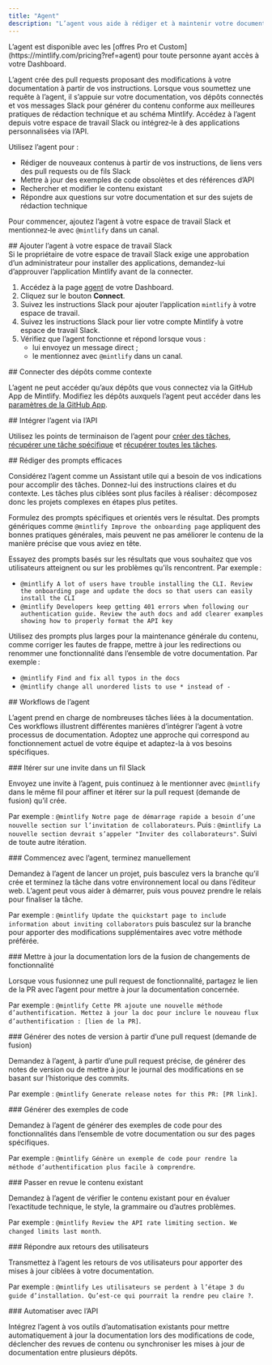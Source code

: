 ```yaml
---
title: "Agent"
description: "L’agent vous aide à rédiger et à maintenir votre documentation"
---
```


<Info>
  L’agent est disponible avec les [offres Pro et Custom](https://mintlify.com/pricing?ref=agent) pour toute personne ayant accès à votre Dashboard.
</Info>

L’agent crée des pull requests proposant des modifications à votre documentation à partir de vos instructions. Lorsque vous soumettez une requête à l’agent, il s’appuie sur votre documentation, vos dépôts connectés et vos messages Slack pour générer du contenu conforme aux meilleures pratiques de rédaction technique et au schéma Mintlify. Accédez à l’agent depuis votre espace de travail Slack ou intégrez‑le à des applications personnalisées via l’API.

Utilisez l’agent pour :

* Rédiger de nouveaux contenus à partir de vos instructions, de liens vers des pull requests ou de fils Slack
* Mettre à jour des exemples de code obsolètes et des références d’API
* Rechercher et modifier le contenu existant
* Répondre aux questions sur votre documentation et sur des sujets de rédaction technique

Pour commencer, ajoutez l’agent à votre espace de travail Slack et mentionnez‑le avec `@mintlify` dans un canal.

<div id="add-the-agent-to-your-slack-workspace">
  ## Ajouter l’agent à votre espace de travail Slack
</div>

<Note>
  Si le propriétaire de votre espace de travail Slack exige une approbation d’un administrateur pour installer des applications, demandez-lui d’approuver l’application Mintlify avant de la connecter.
</Note>

1. Accédez à la page [agent](https://dashboard.mintlify.com/products/agent) de votre Dashboard.
2. Cliquez sur le bouton **Connect**.
3. Suivez les instructions Slack pour ajouter l’application `mintlify` à votre espace de travail.
4. Suivez les instructions Slack pour lier votre compte Mintlify à votre espace de travail Slack.
5. Vérifiez que l’agent fonctionne et répond lorsque vous :
   * lui envoyez un message direct ;
   * le mentionnez avec `@mintlify` dans un canal.

<div id="connect-repositories-as-context">
  ## Connecter des dépôts comme contexte
</div>

L’agent ne peut accéder qu’aux dépôts que vous connectez via la GitHub App de Mintlify. Modifiez les dépôts auxquels l’agent peut accéder dans les [paramètres de la GitHub App](https://github.com/apps/mintlify/installations/new).

<div id="embed-the-agent-via-api">
  ## Intégrer l’agent via l’API
</div>

Utilisez les points de terminaison de l’agent pour [créer des tâches](/fr/api-reference/agent/create-agent-job), [récupérer une tâche spécifique](/fr/api-reference/agent/get-agent-job) et [récupérer toutes les tâches](/fr/api-reference/agent/get-all-jobs).

<div id="write-effective-prompts">
  ## Rédiger des prompts efficaces
</div>

Considérez l’agent comme un Assistant utile qui a besoin de vos indications pour accomplir des tâches. Donnez-lui des instructions claires et du contexte. Les tâches plus ciblées sont plus faciles à réaliser : décomposez donc les projets complexes en étapes plus petites.

Formulez des prompts spécifiques et orientés vers le résultat. Des prompts génériques comme `@mintlify Improve the onboarding page` appliquent des bonnes pratiques générales, mais peuvent ne pas améliorer le contenu de la manière précise que vous aviez en tête.

Essayez des prompts basés sur les résultats que vous souhaitez que vos utilisateurs atteignent ou sur les problèmes qu’ils rencontrent. Par exemple :

* `@mintlify A lot of users have trouble installing the CLI. Review the onboarding page and update the docs so that users can easily install the CLI`
* `@mintlify Developers keep getting 401 errors when following our authentication guide. Review the auth docs and add clearer examples showing how to properly format the API key`

Utilisez des prompts plus larges pour la maintenance générale du contenu, comme corriger les fautes de frappe, mettre à jour les redirections ou renommer une fonctionnalité dans l’ensemble de votre documentation. Par exemple :

* `@mintlify Find and fix all typos in the docs`
* `@mintlify change all unordered lists to use * instead of -`

<div id="agent-workflows">
  ## Workflows de l’agent
</div>

L’agent prend en charge de nombreuses tâches liées à la documentation. Ces workflows illustrent différentes manières d’intégrer l’agent à votre processus de documentation. Adoptez une approche qui correspond au fonctionnement actuel de votre équipe et adaptez-la à vos besoins spécifiques.

<div id="iterate-on-a-prompt-in-a-slack-thread">
  ### Itérer sur une invite dans un fil Slack
</div>

Envoyez une invite à l’agent, puis continuez à le mentionner avec `@mintlify` dans le même fil pour affiner et itérer sur la pull request (demande de fusion) qu’il crée.

Par exemple : `@mintlify Notre page de démarrage rapide a besoin d’une nouvelle section sur l’invitation de collaborateurs`. Puis : `@mintlify La nouvelle section devrait s’appeler "Inviter des collaborateurs"`. Suivi de toute autre itération.

<div id="start-with-the-agent-finish-manually">
  ### Commencez avec l’agent, terminez manuellement
</div>

Demandez à l’agent de lancer un projet, puis basculez vers la branche qu’il crée et terminez la tâche dans votre environnement local ou dans l’éditeur web. L’agent peut vous aider à démarrer, puis vous pouvez prendre le relais pour finaliser la tâche.

Par exemple : `@mintlify Update the quickstart page to include information about inviting collaborators` puis basculez sur la branche pour apporter des modifications supplémentaires avec votre méthode préférée.

<div id="update-docs-when-merging-feature-changes">
  ### Mettre à jour la documentation lors de la fusion de changements de fonctionnalité
</div>

Lorsque vous fusionnez une pull request de fonctionnalité, partagez le lien de la PR avec l’agent pour mettre à jour la documentation concernée.

Par exemple : `@mintlify Cette PR ajoute une nouvelle méthode d’authentification. Mettez à jour la doc pour inclure le nouveau flux d’authentification : [lien de la PR]`.

<div id="generate-release-notes-from-a-pull-request">
  ### Générer des notes de version à partir d’une pull request (demande de fusion)
</div>

Demandez à l’agent, à partir d’une pull request précise, de générer des notes de version ou de mettre à jour le journal des modifications en se basant sur l’historique des commits.

Par exemple : `@mintlify Generate release notes for this PR: [PR link]`.

<div id="generate-code-examples">
  ### Générer des exemples de code
</div>

Demandez à l’agent de générer des exemples de code pour des fonctionnalités dans l’ensemble de votre documentation ou sur des pages spécifiques.

Par exemple : `@mintlify Génère un exemple de code pour rendre la méthode d’authentification plus facile à comprendre`.

<div id="review-existing-content">
  ### Passer en revue le contenu existant
</div>

Demandez à l’agent de vérifier le contenu existant pour en évaluer l’exactitude technique, le style, la grammaire ou d’autres problèmes.

Par exemple : `@mintlify Review the API rate limiting section. We changed limits last month`.

<div id="respond-to-user-feedback">
  ### Répondre aux retours des utilisateurs
</div>

Transmettez à l’agent les retours de vos utilisateurs pour apporter des mises à jour ciblées à votre documentation.

Par exemple : `@mintlify Les utilisateurs se perdent à l’étape 3 du guide d’installation. Qu’est-ce qui pourrait la rendre peu claire ?`.

<div id="automate-with-the-api">
  ### Automatiser avec l’API
</div>

Intégrez l’agent à vos outils d’automatisation existants pour mettre automatiquement à jour la documentation lors des modifications de code, déclencher des revues de contenu ou synchroniser les mises à jour de documentation entre plusieurs dépôts.